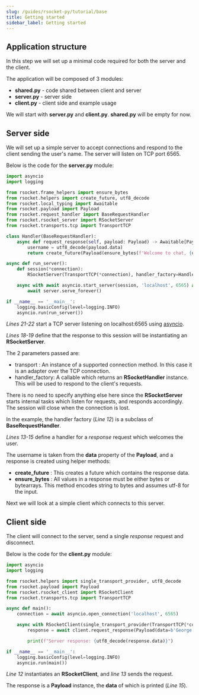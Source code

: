 ```yaml
---
slug: /guides/rsocket-py/tutorial/base
title: Getting started
sidebar_label: Getting started
---
```


## Application structure

In this step we will set up a minimal code required for both the server and the client.

The application will be composed of 3 modules:
- <b>shared.py</b> - code shared between client and server
- <b>server.py</b> - server side
- <b>client.py</b> - client side and example usage

We will start with <b>server.py</b> and <b>client.py</b>. <b>shared.py</b> will be empty for now.

## Server side

We will set up a simple server to accept connections and respond to the client sending the user's name.
The server will listen on TCP port 6565.

Below is the code for the <b>server.py</b> module:

```py
import asyncio
import logging

from rsocket.frame_helpers import ensure_bytes
from rsocket.helpers import create_future, utf8_decode
from rsocket.local_typing import Awaitable
from rsocket.payload import Payload
from rsocket.request_handler import BaseRequestHandler
from rsocket.rsocket_server import RSocketServer
from rsocket.transports.tcp import TransportTCP

class Handler(BaseRequestHandler):
    async def request_response(self, payload: Payload) -> Awaitable[Payload]:
        username = utf8_decode(payload.data)
        return create_future(Payload(ensure_bytes(f'Welcome to chat, {username}')))

async def run_server():
    def session(*connection):
        RSocketServer(TransportTCP(*connection), handler_factory=Handler)

    async with await asyncio.start_server(session, 'localhost', 6565) as server:
        await server.serve_forever()

if __name__ == '__main__':
    logging.basicConfig(level=logging.INFO)
    asyncio.run(run_server())
```

*Lines 21-22* start a TCP server listening on localhost:6565 using [asyncio](https://docs.python.org/3/library/asyncio-stream.html).

*Lines 18-19* define that the response to this session will be instantiating an <b>RSocketServer</b>.

The 2 parameters passed are:
- transport : An instance of a supported connection method. In this case it is an adapter over the TCP connection.
- handler_factory: A callable which returns an <b>RSocketHandler</b> instance. This will be used to respond to the client's requests.

There is no need to specify anything else here since the <b>RSocketServer</b> starts internal
tasks which listen for requests, and responds accordingly. The session will close when the connection is lost.

In the example, the handler factory (*Line 12*) is a subclass of <b>BaseRequestHandler</b>.

*Lines 13-15* define a handler for a *response* request which welcomes the user.

The username is taken from the <b>data</b> property of the <b>Payload</b>, and a response is created using helper methods:
- <b>create_future</b> : This creates a future which contains the response data.
- <b>ensure_bytes</b> : All values in a response must be either bytes or bytearrays. This method encodes string to bytes and assumes utf-8 for the input.

Next we will look at a simple client which connects to this server.

## Client side

The client will connect to the server, send a single *response* request and disconnect.

Below is the code for the <b>client.py</b> module:

```py
import asyncio
import logging

from rsocket.helpers import single_transport_provider, utf8_decode
from rsocket.payload import Payload
from rsocket.rsocket_client import RSocketClient
from rsocket.transports.tcp import TransportTCP

async def main():
    connection = await asyncio.open_connection('localhost', 6565)

    async with RSocketClient(single_transport_provider(TransportTCP(*connection))) as client:
        response = await client.request_response(Payload(data=b'George'))

        print(f"Server response: {utf8_decode(response.data)}")

if __name__ == '__main__':
    logging.basicConfig(level=logging.INFO)
    asyncio.run(main())
```

*Line 12* instantiates an <b>RSocketClient</b>, and *line 13* sends the request.

The response is a <b>Payload</b> instance, the <b>data</b> of which is printed (*Line 15*).
